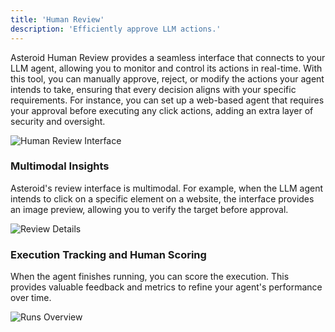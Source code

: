 ```yaml
---
title: 'Human Review'
description: 'Efficiently approve LLM actions.'
---
```


Asteroid Human Review provides a seamless interface that connects to your LLM agent, allowing you to monitor and control its actions in real-time. With this tool, you can manually approve, reject, or modify the actions your agent intends to take, ensuring that every decision aligns with your specific requirements. For instance, you can set up a web-based agent that requires your approval before executing any click actions, adding an extra layer of security and oversight.

![Human Review Interface](images/human_review.png)

### Multimodal Insights
Asteroid's review interface is multimodal. For example, when the LLM agent intends to click on a specific element on a website, the interface provides an image preview, allowing you to verify the target before approval.

![Review Details](images/review_image.png)

### Execution Tracking and Human Scoring
When the agent finishes running, you can score the execution. This provides valuable feedback and metrics to refine your agent's performance over time.

![Runs Overview](images/runs.png)
